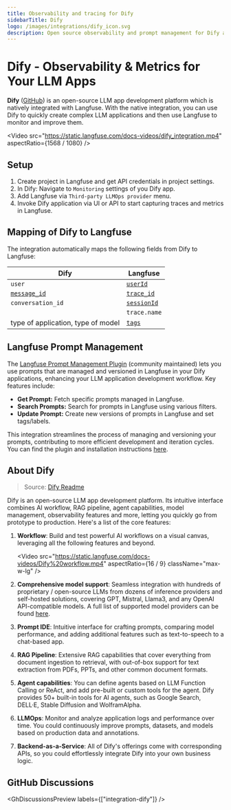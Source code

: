 ```yaml
---
title: Observability and tracing for Dify
sidebarTitle: Dify
logo: /images/integrations/dify_icon.svg
description: Open source observability and prompt management for Dify applications. Automatically capture detailed traces and metrics for every request.
---
```


# Dify - Observability & Metrics for Your LLM Apps

**Dify** ([GitHub](https://github.com/langgenius/dify)) is an open-source LLM app development platform which is natively integrated with Langfuse. With the native integration, you can use Dify to quickly create complex LLM applications and then use Langfuse to monitor and improve them.

<Video
  src="https://static.langfuse.com/docs-videos/dify_integration.mp4"
  aspectRatio={1568 / 1080}
/>

## Setup

1. Create project in Langfuse and get API credentials in project settings.
1. In Dify: Navigate to `Monitoring` settings of you Dify app.
1. Add Langfuse via `Third-party LLMOps provider` menu.
1. Invoke Dify application via UI or API to start capturing traces and metrics in Langfuse.

## Mapping of Dify to Langfuse

The integration automatically maps the following fields from Dify to Langfuse:

| Dify                                                                                                        | Langfuse                               |
| ----------------------------------------------------------------------------------------------------------- | -------------------------------------- |
| `user`                                                                                                      | [`userId`](/docs/tracing/users)        |
| [`message_id`](https://docs.dify.ai/api-reference/completion/create-completion-message#response-message-id) | [`trace_id`](/docs/tracing-data-model) |
| `conversation_id`                                                                                           | [`sessionId`](/docs/tracing/sessions)  |
|                                                                                                             | `trace.name`                           |
| type of application, type of model                                                                          | [`tags`](/docs/tracing/tags)           |

## Langfuse Prompt Management

The [Langfuse Prompt Management Plugin](https://github.com/gao-ai-com/dify-plugin-langfuse) (community maintained) lets you use prompts that are managed and versioned in Langfuse in your Dify applications, enhancing your LLM application development workflow. Key features include:

- **Get Prompt:** Fetch specific prompts managed in Langfuse.
- **Search Prompts:** Search for prompts in Langfuse using various filters.
- **Update Prompt:** Create new versions of prompts in Langfuse and set tags/labels.

This integration streamlines the process of managing and versioning your prompts, contributing to more efficient development and iteration cycles. You can find the plugin and installation instructions [here](https://github.com/gao-ai-com/dify-plugin-langfuse).

## About Dify

> Source: [Dify Readme](https://github.com/langgenius/dify)

Dify is an open-source LLM app development platform. Its intuitive interface combines AI workflow, RAG pipeline, agent capabilities, model management, observability features and more, letting you quickly go from prototype to production. Here's a list of the core features:

1. **Workflow**: Build and test powerful AI workflows on a visual canvas, leveraging all the following features and beyond.

   <Video
     src="https://static.langfuse.com/docs-videos/Dify%20workflow.mp4"
     aspectRatio={16 / 9}
     className="max-w-lg"
   />

2. **Comprehensive model support**: Seamless integration with hundreds of proprietary / open-source LLMs from dozens of inference providers and self-hosted solutions, covering GPT, Mistral, Llama3, and any OpenAI API-compatible models. A full list of supported model providers can be found [here](https://docs.dify.ai/getting-started/readme/model-providers).

3. **Prompt IDE**: Intuitive interface for crafting prompts, comparing model performance, and adding additional features such as text-to-speech to a chat-based app.

4. **RAG Pipeline**: Extensive RAG capabilities that cover everything from document ingestion to retrieval, with out-of-box support for text extraction from PDFs, PPTs, and other common document formats.

5. **Agent capabilities**: You can define agents based on LLM Function Calling or ReAct, and add pre-built or custom tools for the agent. Dify provides 50+ built-in tools for AI agents, such as Google Search, DELL·E, Stable Diffusion and WolframAlpha.

6. **LLMOps**: Monitor and analyze application logs and performance over time. You could continuously improve prompts, datasets, and models based on production data and annotations.

7. **Backend-as-a-Service**: All of Dify's offerings come with corresponding APIs, so you could effortlessly integrate Dify into your own business logic.

## GitHub Discussions


<GhDiscussionsPreview labels={["integration-dify"]} />
